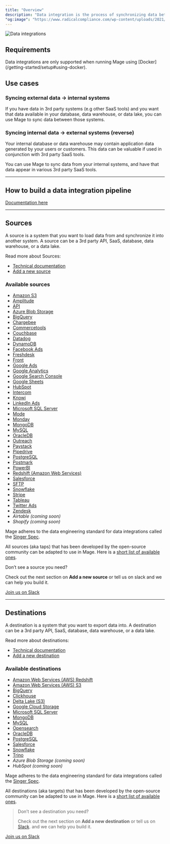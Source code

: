 ```yaml
---
title: "Overview"
description: "Data integration is the process of synchronizing data between two systems."
"og:image": "https://www.radicalcompliance.com/wp-content/uploads/2021/02/data-meme.gif"
---
```


<Frame>
<img
  alt="Data integrations"
  src="https://www.radicalcompliance.com/wp-content/uploads/2021/02/data-meme.gif"
/>
</Frame>

## Requirements

<Warning>
Data integrations are only supported when running Mage using [Docker](/getting-started/setup#using-docker).
</Warning>

## Use cases

### Syncing external data → internal systems

If you have data in 3rd party systems (e.g other SaaS tools) and you want that
data available in your database, data warehouse, or data lake, you can use Mage
to sync data between those systems.

### Syncing internal data → external systems (reverse)

Your internal database or data warehouse may contain application data generated
by your users or customers. This data can be valuable if used in conjunction
with 3rd party SaaS tools.

You can use Mage to sync data from your internal systems, and have that data
appear in various 3rd party SaaS tools.

---

## How to build a data integration pipeline

[Documentation here](/guides/data-integration-pipeline)

---

## Sources

A source is a system that you want to load data from and synchronize it into
another system. A source can be a 3rd party API, SaaS, database, data warehouse,
or a data lake.

Read more about Sources:

- [Technical documentation](/data-integrations/sources/overview)
- [Add a new source](/contributing/data-integrations/add-new-source)

### Available sources

- [Amazon S3](https://github.com/mage-ai/mage-ai/blob/master/mage_integrations/mage_integrations/sources/amazon_s3/README.md)
- [Amplitude](https://github.com/mage-ai/mage-ai/blob/master/mage_integrations/mage_integrations/sources/amplitude/README.md)
- [API](https://github.com/mage-ai/mage-ai/blob/master/mage_integrations/mage_integrations/sources/api/README.md)
- [Azure Blob Storage](https://github.com/mage-ai/mage-ai/blob/master/mage_integrations/mage_integrations/sources/azure_blob_storage/README.md)
- [BigQuery](https://github.com/mage-ai/mage-ai/blob/master/mage_integrations/mage_integrations/sources/bigquery/README.md)
- [Chargebee](https://github.com/mage-ai/mage-ai/blob/master/mage_integrations/mage_integrations/sources/chargebee/README.md)
- [Commercetools](https://github.com/mage-ai/mage-ai/blob/master/mage_integrations/mage_integrations/sources/commercetools/README.md)
- [Couchbase](https://github.com/mage-ai/mage-ai/blob/master/mage_integrations/mage_integrations/sources/couchbase/README.md)
- [Datadog](https://github.com/mage-ai/mage-ai/tree/master/mage_integrations/mage_integrations/sources/datadog/README.md)
- [DynamoDB](https://github.com/mage-ai/mage-ai/blob/master/mage_integrations/mage_integrations/sources/dynamodb/README.md)
- [Facebook Ads](https://github.com/mage-ai/mage-ai/blob/master/mage_integrations/mage_integrations/sources/facebook_ads/README.md)
- [Freshdesk](https://github.com/mage-ai/mage-ai/blob/master/mage_integrations/mage_integrations/sources/freshdesk/README.md)
- [Front](https://github.com/mage-ai/mage-ai/blob/master/mage_integrations/mage_integrations/sources/front/README.md)
- [Google Ads](https://github.com/mage-ai/mage-ai/blob/master/mage_integrations/mage_integrations/sources/google_ads/README.md)
- [Google Analytics](https://github.com/mage-ai/mage-ai/blob/master/mage_integrations/mage_integrations/sources/google_analytics/README.md)
- [Google Search Console](https://github.com/mage-ai/mage-ai/blob/master/mage_integrations/mage_integrations/sources/google_search_console/README.md)
- [Google Sheets](https://github.com/mage-ai/mage-ai/blob/master/mage_integrations/mage_integrations/sources/google_sheets/README.md)
- [HubSpot](https://github.com/mage-ai/mage-ai/blob/master/mage_integrations/mage_integrations/sources/hubspot/README.md)
- [Intercom](https://github.com/mage-ai/mage-ai/blob/master/mage_integrations/mage_integrations/sources/intercom/README.md)
- [Knowi](https://github.com/mage-ai/mage-ai/tree/master/mage_integrations/mage_integrations/sources/knowi/README.md)
- [LinkedIn Ads](https://github.com/mage-ai/mage-ai/blob/master/mage_integrations/mage_integrations/sources/linkedin_ads/README.md)
- [Microsoft SQL Server](https://github.com/mage-ai/mage-ai/blob/master/mage_integrations/mage_integrations/sources/mssql/README.md)
- [Mode](https://github.com/mage-ai/mage-ai/tree/master/mage_integrations/mage_integrations/sources/mode/README.md)
- [Monday](https://github.com/mage-ai/mage-ai/blob/master/mage_integrations/mage_integrations/sources/monday/README.md)
- [MongoDB](https://github.com/mage-ai/mage-ai/blob/master/mage_integrations/mage_integrations/sources/mongodb/README.md)
- [MySQL](https://github.com/mage-ai/mage-ai/blob/master/mage_integrations/mage_integrations/sources/mysql/README.md)
- [OracleDB](https://github.com/mage-ai/mage-ai/blob/master/mage_integrations/mage_integrations/sources/oracledb/README.md)
- [Outreach](https://github.com/mage-ai/mage-ai/blob/master/mage_integrations/mage_integrations/sources/outreach/README.md)
- [Paystack](https://github.com/mage-ai/mage-ai/blob/master/mage_integrations/mage_integrations/sources/paystack/README.md)
- [Pipedrive](https://github.com/mage-ai/mage-ai/blob/master/mage_integrations/mage_integrations/sources/pipedrive/README.md)
- [PostgreSQL](https://github.com/mage-ai/mage-ai/blob/master/mage_integrations/mage_integrations/sources/postgresql/README.md)
- [Postmark](https://github.com/mage-ai/mage-ai/blob/master/mage_integrations/mage_integrations/sources/postmark/README.md)
- [PowerBI](https://github.com/mage-ai/mage-ai/tree/master/mage_integrations/mage_integrations/sources/powerbi/README.md)
- [Redshift (Amazon Web Services)](https://github.com/mage-ai/mage-ai/blob/master/mage_integrations/mage_integrations/sources/redshift/README.md)
- [Salesforce](https://github.com/mage-ai/mage-ai/blob/master/mage_integrations/mage_integrations/sources/salesforce/README.md)
- [SFTP](https://github.com/mage-ai/mage-ai/tree/master/mage_integrations/mage_integrations/sources/sftp)
- [Snowflake](https://github.com/mage-ai/mage-ai/blob/master/mage_integrations/mage_integrations/sources/snowflake/README.md)
- [Stripe](https://github.com/mage-ai/mage-ai/blob/master/mage_integrations/mage_integrations/sources/stripe/README.md)
- [Tableau](https://github.com/mage-ai/mage-ai/tree/master/mage_integrations/mage_integrations/sources/tableau/README.md)
- [Twitter Ads](https://github.com/mage-ai/mage-ai/blob/master/mage_integrations/mage_integrations/sources/twitter_ads/README.md)
- [Zendesk](https://github.com/mage-ai/mage-ai/blob/master/mage_integrations/mage_integrations/sources/zendesk/README.md)
- _Airtable (coming soon)_
- _Shopify (coming soon)_

Mage adheres to the data engineering standard for data integrations called the
[Singer Spec](https://github.com/singer-io/getting-started/blob/master/docs/SPEC.md).

All sources (aka taps) that has been developed by the open-source community can
be adapted to use in Mage. Here is a
[short list of available ones](https://www.singer.io/#taps).

<Info>
Don’t see a source you need?

Check out the next section on <b>Add a new source</b> or tell us on slack and we
can help you build it.

</Info>

[Join us on Slack](https://www.mage.ai/chat)

---

## Destinations

A destination is a system that you want to export data into. A destination can
be a 3rd party API, SaaS, database, data warehouse, or a data lake.

Read more about destinations:

- [Technical documentation](/data-integrations/destinations/overview)
- [Add a new destination](/contributing/data-integrations/add-new-destination)

### Available destinations

- [Amazon Web Services (AWS) Redshift](https://github.com/mage-ai/mage-ai/blob/master/mage_integrations/mage_integrations/destinations/redshift/README.md)
- [Amazon Web Services (AWS) S3](https://github.com/mage-ai/mage-ai/blob/master/mage_integrations/mage_integrations/destinations/amazon_s3/README.md)
- [BigQuery](https://github.com/mage-ai/mage-ai/blob/master/mage_integrations/mage_integrations/destinations/bigquery/README.md)
- [Clickhouse](https://github.com/mage-ai/mage-ai/tree/master/mage_integrations/mage_integrations/destinations/clickhouse)
- [Delta Lake (S3)](https://github.com/mage-ai/mage-ai/blob/master/mage_integrations/mage_integrations/destinations/delta_lake_s3/README.md)
- [Google Cloud Storage](https://github.com/mage-ai/mage-ai/tree/master/mage_integrations/mage_integrations/destinations/google_cloud_storage/README.md)
- [Microsoft SQL Server](https://github.com/mage-ai/mage-ai/blob/master/mage_integrations/mage_integrations/destinations/mssql/README.md)
- [MongoDB](https://github.com/mage-ai/mage-ai/tree/master/mage_integrations/mage_integrations/destinations/mongodb)
- [MySQL](https://github.com/mage-ai/mage-ai/blob/master/mage_integrations/mage_integrations/destinations/mysql/README.md)
- [Opensearch](https://github.com/mage-ai/mage-ai/tree/master/mage_integrations/mage_integrations/destinations/opensearch/README.md)
- [OracleDB](https://github.com/mage-ai/mage-ai/tree/master/mage_integrations/mage_integrations/destinations/oracledb)
- [PostgreSQL](https://github.com/mage-ai/mage-ai/blob/master/mage_integrations/mage_integrations/destinations/postgresql/README.md)
- [Salesforce](https://github.com/mage-ai/mage-ai/tree/master/mage_integrations/mage_integrations/destinations/salesforce)
- [Snowflake](https://github.com/mage-ai/mage-ai/blob/master/mage_integrations/mage_integrations/destinations/snowflake/README.md)
- [Trino](https://github.com/mage-ai/mage-ai/blob/master/mage_integrations/mage_integrations/destinations/trino/README.md)
- _Azure Blob Storage (coming soon)_
- _HubSpot (coming soon)_

Mage adheres to the data engineering standard for data integrations called the
[Singer Spec](https://github.com/singer-io/getting-started/blob/master/docs/SPEC.md).

All destinations (aka targets) that has been developed by the open-source
community can be adapted to use in Mage. Here is a
[short list of available ones](https://www.singer.io/#targets).

> Don’t see a destination you need?
>
> Check out the next section on <b>Add a new destination</b> or tell us on
> [Slack](https://www.mage.ai/chat). and we can help you build it.

[Join us on Slack](https://www.mage.ai/chat)
